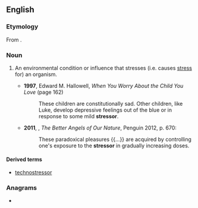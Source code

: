 ==English==

===Etymology===
From {{suffix|en|stress|or}}.

===Noun===
{{en-noun}}

# {{lb|en|psychology|biology}} An environmental condition or influence that stresses (i.e. causes [[stress]] for) an organism.
#* '''1997''', Edward M. Hallowell, ''When You Worry About the Child You Love'' (page 162)
#*: These children are constitutionally sad. Other children, like Luke, develop depressive feelings out of the blue or in response to some mild '''stressor'''.
#* '''2011''', {{w|Steven Pinker}}, ''The Better Angels of Our Nature'', Penguin 2012, p. 670:
#*: These paradoxical pleasures {{...}} are acquired by controlling one's exposure to the '''stressor''' in gradually increasing doses.

====Derived terms====
* [[technostressor]]

===Anagrams===
* {{anagrams|en|a=eorrssst|trossers}}
